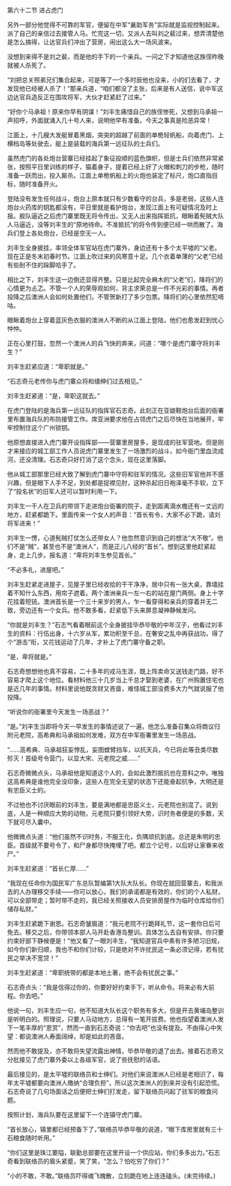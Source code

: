

第六十二节 进占虎门

另外一部分他觉得不可靠的军官，便留在中军“襄助军务”实际就是监视控制起来。派了自己的亲信过去接管人马。忙完这一切，又派人去叫刘之裴过来，想弄清楚他是怎么搞得，让达官兵们冲出了营房，闹出这么大一场风波来。

没想到来得不是刘之裴，而是他的手下的一个亲兵。一问之下才知道他这族侄昨晚就被人杀死了。

“刘把总关照弟兄们集合起来，可是等了一个多时辰他也没来，小的们去看了，才发现他已经被人杀了！”那亲兵道，“咱们都没了主张，后来是有人送信，说中军这边达官兵造反正在围攻将军，大伙才赶紧赶了过来。”

“好你个马承祖！原来你早有阴谋！”刘丰生痛惜自己的族侄惨死，又想到马承祖一声招呼，外面就涌入几十号人来，说明他早有准备。今天之事真是险恶异常！

江面上，十几艘大发艇冒着黑烟，突突的超越了前面的单桅轻帆船，向着虎门、上横档岛等处驶去，艇上是装载的海兵第一远征队的士兵们。

虽然虎门的各处炮台营寨已经挂起了象征投顺的蓝色旗帜，但是士兵们依然非常紧张，按照平日里训练的样子，猫着身子，提着已经上好了火帽和刺刀的步枪，随时准备一跃而出，投入厮杀。江面上单桅帆船上的火炮也装定了标尺，炮口直指目标，随时准备开火。

登陆没有发生任何战斗，炮台上原本就只有少数看守的台兵，多是老弱，这些人连炮台火药库的钥匙都没有，平日里就是看护炮台，发现江面上有可疑情况及时上报。舰队逼近之后虎门寨里既无将令传出，又无人出来指挥抵抗，眼瞅着髡贼大队人马逼近，没等刘丰生的“原地待命。不准抵抗”的将令传到便已经一哄而散了。海兵们登上各处炮台，已经是空无一人。

刘丰生全身披挂，率领全体军官站在虎门寨外，身边还有十多个太平墟的“父老。现在正是冬末初春时节。江面上吹过来的风寒意十足。几个衣着单薄的“父老”已经有些耐不住的跺脚哈手了。

相比之下，刘丰生这一边倒还显得齐整。只是比起完全麻木的“父老”们，降将们的心情更为忐忑。不管一个人的荣辱观如何，背主求荣总是一件不光彩的事情。再者投降之后澳洲人会如何处置他们，不管贺新打了多少包票。降将们的心里依然犯嘀咕。

眼瞅着炮台上穿着蓝灰色衣服的澳洲人不断的从江面上登陆，他们也愈发赶到忧心忡忡。

正在心里打鼓，忽然一个澳洲人的兵飞快的奔来，问道：“哪个是虎门寨守将刘丰生？”

刘丰生赶紧应道：“卑职就是。”

“石志奇元老传你与虎门寨众将和缙绅们过去相见。”

刘丰生赶紧道：“是，卑职这就去。”

在虎门登陆的是海兵第一远征队的指挥官石志奇。此刻正在亚娘鞋炮台后面的衙署里布置海兵队的布防接管工作。席亚洲要求他在占领虎门之后尽快在当地展开，牢牢控制住这个广州锁钥。

他原想直接进入虎门寨开设指挥部――营寨里房屋多，是现成的驻军营地。但是刚才来接应的城工部工作人员说虎门寨里发生了一场激烈的战斗，如今衙门里血流成河，还没清理。石志奇只好打消了这个念头，现在这里落脚。

他从城工部那里已经大致了解到虎门寨中守将和驻军的情况。这些旧军官他并不感兴趣，但是眼下人手不足，到处都是捉襟见肘，这种杀起旧日袍泽毫不手软，立下了“投名状”的旧军人还可以暂时利用一下。

刘丰生一干人在卫兵的带领下走进炮台衙署的院子，走到距离滴水檐还有一丈远的地方，赶紧都跪下。里面传来一个女人的声音：“首长有令，大家不必下跪，请刘将军进来！”

刘丰生一愣，心道髡贼打仗怎么还带女人？他忽然意识到自己的想法“大不敬”。他们不是“贼”，甚至也不是“澳洲人”，而是正儿八经的“首长”。想到这里他赶紧起身，走上几步。报名道：“卑将刘丰生参见首长。”

“不必多礼，进屋吧。”

刘丰生赶紧走进屋子，见屋子里已经收拾的干干净净，居中只有一张大桌，靠墙挂着不知什么东西，用帘子遮着。两个澳洲亲兵一左一右的站在屋门两侧。身上十字花挂着短铳。澳洲首长是一个三十来岁的男人，乍一看穿得和亲兵的穿着并无二致，旁边还有一个女兵。他不敢多看，赶紧低下头来屏息凝神静候发问。

“你就是刘丰生？”石志气看着眼前这个全身披挂毕恭毕敬的中年汉子，他看过刘丰生的资料：行伍出身，十六岁从军，累功积至千总，在奢安之乱中再获战功，得了个“游击”衔，又花钱运动了几年，才补上了虎门寨守备之职。

“是，卑将就是。”

石志奇想想他也真不容易，二十多年的戎马生涯，既上阵卖命又送钱走门路，好不容易才爬上这个地位。看材料他三十几岁当上千总才娶到老婆，在广州购置住宅也是近几年的事情。材料里说他既贪财又吝啬，难怪城工部没费多大力气就说服了他投降。

“听说你的衙署里今天发生一场恶战？”

“是。”刘丰生当即将今天一早发生的事情述说了一遍，他怎么准备召集众将商议归附元老院，高希典和马承祖如何发难，双方在中军衙署里发生一场恶战。

“……高希典、马承祖狂妄悖乱，妄图螳臂挡车，以抗天兵，今已将此等丑类尽数殄灭！首级号令营门，以显大宋、元老院之威……”

石志奇微微点头，马承祖他是知道这个人的，会如此激烈抵抗也在意料之中。唯独这高希典是谁他完全没印象，这些人在完全无望的状态下还能奋起抗争，大明还是有忠臣义士的。

不过他也不讨厌眼前的刘丰生，要是满地都是忠臣义士，元老院也别混了。说到底，人是一种顺应大势的动物，元老院只要引领好大势，识时务者便是的多数，天下就可尽入囊中。

他微微点头道：“他们虽然不识时务，不服王化，负隅顽抗到底。总还是朱明的忠臣。首级就不要号令了，和尸身都尽快掩埋了吧。都立个记号，以后好让家眷来收尸。”

刘丰生赶紧道：“首长仁厚……”

“我现在任命你为国民军广东总队暂编第1大队大队长。你现在就回营寨去，和我派去的人办理移交手续――你可以放心，我们的承诺都是有效的，你们的个人私财，可以全部带走；暂时带不走的，我已经关照接收人员安排房屋作为临时仓库给你们储存私财。”

刘丰生赶紧跪下谢恩。石志奇皱眉道：“我元老院不行跪拜礼节，这一套你日后可免去。移交之后，你带领本部人马开赴香港岛整训。具体怎么去自有安排。你只要约束好部下静候便是！”他又看了一眼刘丰生，“我知道官兵中素有许多陋习旧规，如今你们新归顺，我也不和你们计较，只是绝对不许扰民这一条必须记得，若有扰民之举决不宽贷！”

刘丰生赶紧道：“卑职统带的都是本地土著，绝不会有扰民之事。”

石志奇点头：“我是信得过你的，你要好好约束手下，听从命令。将来必有大前程。你去吧。”

他说一句，刘丰生应一句，他不知道大队长这个职务有多大，但是开去黄埔岛整训是听明白的。照理说，只要人马动地方，总得有一笔开拔费。他也指望着澳洲人发下一笔丰厚的“恩赏”，然而一直到石志奇说：“你去吧”也没有提及。不由得心中失望：都说澳洲人寿面阔绰，却是如此的吝啬。

然而他不敢提及，亦不敢将失望流露出神情，毕恭毕敬的退了出去。接着石志奇又分批接见了虎门寨外委以上各级军官，说了些抚慰的话语。

最后接见的，是太平墟的联络员和士绅们。对他们来说澳洲人已经是老相识了，每年太平墟都要向澳洲人缴纳“合理负担”，所以这次澳洲人的到来并没有引起恐慌。石志奇说了几句场面话之后便把士绅们打发走，留下联络员问起了驻军的粮食问题。

按照计划，海兵队要在这里留下一个连镇守虎门寨。

“首长放心，镇里都已经预备下了，”联络员毕恭毕敬的说道，“眼下库房里就有三十石粮食随时听用。”

“你们这里是珠江要隘，联勤总部要在这里开设一个供应站，你们多多出力。”石志奇看到联络员的眉头紧蹙，笑了笑，“怎么？怕吃穷了你们？”

“小的不敢，不敢。”联络员吓得魂飞魄散，立刻跪在地上连连磕头。(未完待续。)

